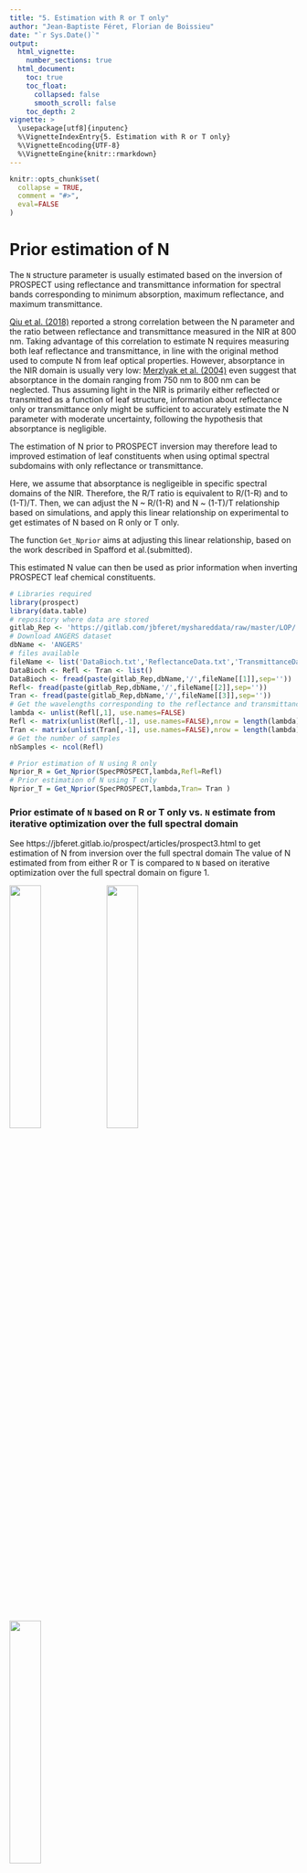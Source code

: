 ```yaml
---
title: "5. Estimation with R or T only"
author: "Jean-Baptiste Féret, Florian de Boissieu"
date: "`r Sys.Date()`"
output:
  html_vignette:
    number_sections: true
  html_document:
    toc: true
    toc_float:
      collapsed: false
      smooth_scroll: false
    toc_depth: 2
vignette: >
  \usepackage[utf8]{inputenc}
  %\VignetteIndexEntry{5. Estimation with R or T only}
  %\VignetteEncoding{UTF-8}
  %\VignetteEngine{knitr::rmarkdown}
---
```


```r
knitr::opts_chunk$set(
  collapse = TRUE,
  comment = "#>",
  eval=FALSE
)
```


# Prior estimation of N
The `N` structure parameter is usually estimated based on the inversion of PROSPECT using reflectance and transmittance information for spectral bands corresponding to minimum absorption, maximum reflectance, and maximum transmittance. 

[Qiu et al. (2018)](https://doi.org/10.1109/TGRS.2018.2791930 "Qiu et al., TGRS 2018") reported a strong correlation between the N parameter and the ratio between reflectance and transmittance measured in the NIR at 800 nm. Taking advantage of this correlation to estimate N requires measuring both leaf reflectance and transmittance, in line with the original method used to compute N from leaf optical properties. However, absorptance in the NIR domain is usually very low: [Merzlyak et al. (2004)](https://doi.org/10.1016/j.jphotobiol.2004.03.003 "Merzlyak et al. (2004)") even suggest that absorptance in the domain ranging from 750 nm to 800 nm can be neglected. Thus assuming light in the NIR is primarily either reflected or transmitted as a function of leaf structure, information about reflectance only or transmittance only might be sufficient to accurately estimate the N parameter with moderate uncertainty, following the hypothesis that absorptance is negligible. 

The estimation of N prior to PROSPECT inversion may therefore lead to improved estimation of leaf constituents when using optimal spectral subdomains with only reflectance or transmittance.

Here, we assume that absorptance is negligeible in specific spectral domains of the NIR. Therefore, the R/T ratio is equivalent to R/(1-R) and to (1-T)/T.
Then, we can adjust the N ~ R/(1-R) and N ~ (1-T)/T relationship based on simulations, and apply this linear relationship on experimental to get estimates of N based on R only or T only. 

The function `Get_Nprior` aims at adjusting this linear relationship, based on the work described in Spafford et al.(submitted).

This estimated N value can then be used as prior information when inverting PROSPECT leaf chemical constituents.

```r
# Libraries required 
library(prospect)
library(data.table)
# repository where data are stored
gitlab_Rep <- 'https://gitlab.com/jbferet/myshareddata/raw/master/LOP/'
# Download ANGERS dataset
dbName <- 'ANGERS'
# files available
fileName <- list('DataBioch.txt','ReflectanceData.txt','TransmittanceData.txt')
DataBioch <- Refl <- Tran <- list()
DataBioch <- fread(paste(gitlab_Rep,dbName,'/',fileName[[1]],sep=''))
Refl<- fread(paste(gitlab_Rep,dbName,'/',fileName[[2]],sep=''))
Tran <- fread(paste(gitlab_Rep,dbName,'/',fileName[[3]],sep=''))
# Get the wavelengths corresponding to the reflectance and transmittance measurements  
lambda <- unlist(Refl[,1], use.names=FALSE)
Refl <- matrix(unlist(Refl[,-1], use.names=FALSE),nrow = length(lambda))
Tran <- matrix(unlist(Tran[,-1], use.names=FALSE),nrow = length(lambda))
# Get the number of samples
nbSamples <- ncol(Refl)

# Prior estimation of N using R only
Nprior_R = Get_Nprior(SpecPROSPECT,lambda,Refl=Refl)
# Prior estimation of N using T only
Nprior_T = Get_Nprior(SpecPROSPECT,lambda,Tran= Tran )

```

### Prior estimate of `N` based on R or T only vs. `N` estimate from iterative optimization over the full spectral domain
See https://jbferet.gitlab.io/prospect/articles/prospect3.html to get estimation of N from inversion over the full spectral domain
The value of N estimated from from either R or T is compared to `N` based on iterative optimization over the full spectral domain on figure 1. 


<p float="left">
  <img src="../man/figures/N_RTvsR.png" width="33%" />
  <img src="../man/figures/N_RTvsT.png" width="33%" />
  <img src="../man/figures/N_RvsT.png" width="33%" />
</p>
<center>
  Fig. 1. Comparison between `N` estimated from PROSPECT inversion using R & T over the full spectral domain, and from PROSPECT inversion using either R or T and the method provided in the function `Get_Nprior`, for ANGERS dataset.
</center> 
<p>&nbsp;</p>


# PROSPECT inversion using prior estimation of N and only R or only T

The estimation of leaf constituents based on reflectance or transmittance only, when no prior estimation of `N` is provided, is performed as follows:

```r
# Estimate all parameters for PROSPECT-D
Parms2Estimate  = 'ALL'
CHL_R <- CAR_R <- EWT_R <- LMA_R <- N_R <- c()
CHL_T <- CAR_T <- EWT_T <- LMA_T <- N_T <- c()
InitValues <- data.frame(CHL=40, CAR=10, ANT=0.1, BROWN=0, EWT=0.01, LMA=0.01, N=1.5)
# Adjust spectral domain for SpecPROSPECT to fit leaf optical properties 
SubData <- FitSpectralData(SpecPROSPECT=SpecPROSPECT,lambda=lambda,Refl, 
                           Tran =Tran,UserDomain = c(lambda[1],lambda[length(lambda)]),UL_Bounds = TRUE)
SubSpecPROSPECT = SubData$SpecPROSPECT
Sublambda       = SubData$lambda
SubRefl         = SubData$Refl
SubTran         = SubData$Tran

print('PROSPECT inversion using full spectral range')
for (i in 1:nbSamples){
  print(i)
  res <- Invert_PROSPECT(SubSpecPROSPECT, Refl = SubRefl[,i], Tran = NULL, 
                         PROSPECT_version = 'D',Parms2Estimate = Parms2Estimate, 
                         InitValues = InitValues)
  CHL_R[i] <- res$CHL
  CAR_R[i] <- res$CAR
  EWT_R[i] <- res$EWT
  LMA_R[i] <- res$LMA
  N_R[i] <- res$N

  res <- Invert_PROSPECT(SubSpecPROSPECT, Refl = NULL, Tran = SubTran[,i], 
                         PROSPECT_version = 'D',Parms2Estimate = Parms2Estimate, 
                         InitValues = InitValues)
  CHL_T[i] <- res$CHL
  CAR_T[i] <- res$CAR
  EWT_T[i] <- res$EWT
  LMA_T[i] <- res$LMA
  N_T[i] <- res$N
}

```


The performance of PROSPECT inversion when no prior estimation of `N` is provided and only R and T measured can be compared with the performances obtained when prior estimate of `N` is provided

```r
# Estimate all parameters for PROSPECT-D
Parms2Estimate <- c("CHL", "CAR", "ANT", "EWT", "LMA")
CHL_R_Nprior <- CAR_R_Nprior <- EWT_R_Nprior <- LMA_R_Nprior <- c()
CHL_T_Nprior <- CAR_T_Nprior <- EWT_T_Nprior <- LMA_T_Nprior <- c()
# Adjust spectral domain for SpecPROSPECT to fit leaf optical properties 
SubData <- FitSpectralData(SpecPROSPECT=SpecPROSPECT,lambda=lambda,Refl, 
                           Tran =Tran,UserDomain = c(lambda[1],lambda[length(lambda)]),UL_Bounds = TRUE)
SubSpecPROSPECT = SubData$SpecPROSPECT
Sublambda       = SubData$lambda
SubRefl         = SubData$Refl
SubTran         = SubData$Tran

print('PROSPECT inversion using full spectral range')
for (i in 1:nbSamples){
  print(i)
  InitValues <- data.frame(CHL=40, CAR=10, ANT=0.1, BROWN=0, EWT=0.01, 
                           LMA=0.01, N=Nprior_R[i])
  res <- Invert_PROSPECT(SpecPROSPECT = SubSpecPROSPECT, Refl = SubRefl[,i], Tran = NULL, 
                         PROSPECT_version = 'D',Parms2Estimate = Parms2Estimate, 
                         InitValues = InitValues)
  CHL_R_Nprior[i] <- res$CHL
  CAR_R_Nprior[i] <- res$CAR
  EWT_R_Nprior[i] <- res$EWT
  LMA_R_Nprior[i] <- res$LMA

  InitValues <- data.frame(CHL=40, CAR=10, ANT=0.1, BROWN=0, EWT=0.01, 
                           LMA=0.01, N=Nprior_T[i])
  res <- Invert_PROSPECT(SubSpecPROSPECT, Refl = NULL, Tran = SubTran[,i], 
                         PROSPECT_version = 'D',Parms2Estimate = Parms2Estimate, 
                         InitValues = InitValues)
  CHL_T_Nprior[i] <- res$CHL
  CAR_T_Nprior[i] <- res$CAR
  EWT_T_Nprior[i] <- res$EWT
  LMA_T_Nprior[i] <- res$LMA
}

```

Finally, the combination of prior estimation of `N` and optimal spectral domain for each constituent is also tested:

```r
# Estimate all parameters for PROSPECT-D using R only
Parms2Estimate  = c('CHL','CAR','ANT','EWT','LMA')
InitValues <- data.frame(CHL=40, CAR=8, ANT=0.1, BROWN=0, EWT=0.01, LMA=0.01, N=1.5)
print('PROSPECT inversion using optimal spectral setting and prior N')
ParmEst <- Invert_PROSPECT_OPT(SpecPROSPECT = SubSpecPROSPECT, lambda=Sublambda, Refl = SubRefl, 
                               Tran = NULL, PROSPECT_version = 'D',
                               Parms2Estimate = Parms2Estimate, InitValues = InitValues)
CHL_R_OPT <- ParmEst$CHL
CAR_R_OPT <- ParmEst$CAR
ANT_R_OPT <- ParmEst$ANT
EWT_R_OPT <- ParmEst$EWT
LMA_R_OPT <- ParmEst$LMA

ParmEst <- Invert_PROSPECT_OPT(SpecPROSPECT = SubSpecPROSPECT, lambda=Sublambda, Refl = NULL, 
                               Tran = SubTran, PROSPECT_version = 'D',
                               Parms2Estimate = Parms2Estimate, InitValues = InitValues)
CHL_T_OPT <- ParmEst$CHL
CAR_T_OPT <- ParmEst$CAR
ANT_T_OPT <- ParmEst$ANT
EWT_T_OPT <- ParmEst$EWT
LMA_T_OPT <- ParmEst$LMA
```

The comparison between PROSPECT inversion without prior `N`, with prior `N`, and with prior `N` and optimal spectral domain selection, when only R or T are used, is showed below:

<p float="left">
  <img src="../man/figures/CHL_R.png" width="33%" />
  <img src="../man/figures/CHL_R_Nprior.png" width="33%" />
  <img src="../man/figures/CHL_R_Nprior_OPT.png" width="33%" />
</p>
<p float="left">
  <img src="../man/figures/CHL_T.png" width="33%" />
  <img src="../man/figures/CHL_T_Nprior.png" width="33%" />
  <img src="../man/figures/CHL_T_Nprior_OPT.png" width="33%" />
</p>
<center>
  Fig. 2. Estimation of `CHL` from PROSPECT inversion, without prior `N` (left), with prior `N` (middle), and with prior `N` and optimal spectral domain selection (right), when using only R (top) or only T (bottom). Grey dots correspond to the estimation when inverting PROSPECT using  R & T over the full VSWIR spectral domain. 
</center>
<p>&nbsp;</p>

<p float="left">
  <img src="../man/figures/CAR_R.png" width="33%" />
  <img src="../man/figures/CAR_R_Nprior.png" width="33%" />
  <img src="../man/figures/CAR_R_Nprior_OPT.png" width="33%" />
</p>
<p float="left">
  <img src="../man/figures/CAR_T.png" width="33%" />
  <img src="../man/figures/CAR_T_Nprior.png" width="33%" />
  <img src="../man/figures/CAR_T_Nprior_OPT.png" width="33%" />
</p>
<center>
  Fig. 3. Estimation of `CAR` from PROSPECT inversion, without prior `N` (left), with prior `N` (middle), and with prior `N` and optimal spectral domain selection (right), when using only R (top) or only T (bottom). Grey dots correspond to the estimation when inverting PROSPECT using  R & T over the full VSWIR spectral domain.
</center>
<p>&nbsp;</p>

<p float="left">
  <img src="../man/figures/EWT_R.png" width="33%" />
  <img src="../man/figures/EWT_R_Nprior.png" width="33%" />
  <img src="../man/figures/EWT_R_Nprior_OPT.png" width="33%" />
</p>
<p float="left">
  <img src="../man/figures/EWT_T.png" width="33%" />
  <img src="../man/figures/EWT_T_Nprior.png" width="33%" />
  <img src="../man/figures/EWT_T_Nprior_OPT.png" width="33%" />
</p>
<center>
  Fig. 4. Estimation of `EWT` from PROSPECT inversion, without prior `N` (left), with prior `N` (middle), and with prior `N` and optimal spectral domain selection (right), when using only R (top) or only T (bottom). Grey dots correspond to the estimation when inverting PROSPECT using  R & T over the full VSWIR spectral domain.
</center>
<p>&nbsp;</p>

<p float="left">
  <img src="../man/figures/LMA_R.png" width="33%" />
  <img src="../man/figures/LMA_R_Nprior.png" width="33%" />
  <img src="../man/figures/LMA_R_Nprior_OPT.png" width="33%" />
</p>
<p float="left">
  <img src="../man/figures/LMA_T.png" width="33%" />
  <img src="../man/figures/LMA_T_Nprior.png" width="33%" />
  <img src="../man/figures/LMA_T_Nprior_OPT.png" width="33%" />
</p>
<center>
  Fig. 5. Estimation of `LMA` from PROSPECT inversion, without prior `N` (left), with prior `N` (middle), and with prior `N` and optimal spectral domain selection (right), when using only R (top) or only T (bottom). Grey dots correspond to the estimation when inverting PROSPECT using  R & T over the full VSWIR spectral domain.
</center>
<p>&nbsp;</p>






<!-- invert specific constituents using optimal spectral domains -->
<!-- Use Reflectance only and prior estimation of N -->

<!-- # Inversion of PROSPECT using optimal spectral domains -->

<!-- the leaf chemical constituents can then be estimated based on PROSPECT inversion using optimal spectral domains and prior estimation of `N`. -->

<!-- ```{r invert using optimal spectral domains} -->

<!-- # define optimal domain for leaf constituents -->
<!-- # ref:  - Feret et al., RSE (2019) https://doi.org/10.1016/j.rse.2018.11.002 -->
<!-- #       - Spafford et al., (submitted) -->
<!-- OptDomain = list('CHL' = c(700,720), 'CAR' = c(540,560), -->
<!--                  'EWT' = c(1700,2400), 'LMA' = c(1700,2400), -->
<!--                  'PROT' = c(2100,2200), 'CBC' = c(2100,2400)) -->
<!-- Parms2Estimate  = c('EWT','LMA') -->
<!-- # Fit spectral data to match PROSPECT with user optical properties -->
<!-- SubData = FitSpectralData(SpecPROSPECT=SpecPROSPECT,lambda=lambda,Refl=Refl,Tran=Tran,UserDomain = OptDomain$EWT) -->
<!-- SubSpecPROSPECT = SubData$SpecPROSPECT -->
<!-- Sublambda       = SubData$lambda -->
<!-- SubRefl         = SubData$Refl -->
<!-- SubTran         = SubData$Tran -->

<!-- # Invert PROSPECT with optimal spectral information -->
<!-- EWT_mod4    = LMA_mod4    = Nstruct_mod4= list() -->
<!-- for (i in 1:ncol(SubRefl)){ -->
<!--   print(i) -->
<!--   ParmSet = list('N'=c(Nprior[i])[[1]]) -->
<!--   res= Invert_PROSPECT(SubSpecPROSPECT,Refl = SubRefl[,i],Tran = SubTran[,i],PROSPECT_version = 'D',Parms2Estimate = Parms2Estimate,ParmSet = ParmSet) -->
<!--   EWT_mod4[i]    = res$EWT -->
<!--   LMA_mod4[i]    = res$LMA -->
<!--   Nstruct_mod4[i]= res$N -->
<!-- } -->
<!-- plot(Bioch[,5],EWT_mod4,xlim = c(0,0.06),ylim = c(0,0.06)) -->
<!-- plot(Bioch[,6],LMA_mod4,xlim = c(0,0.04),ylim = c(0,0.04)) -->
<!-- rmse(actual = c(matrix(Bioch[,6])),predicted = c(do.call(rbind,LMA_mod4))) -->
<!-- ``` -->

<!-- # Results -->

